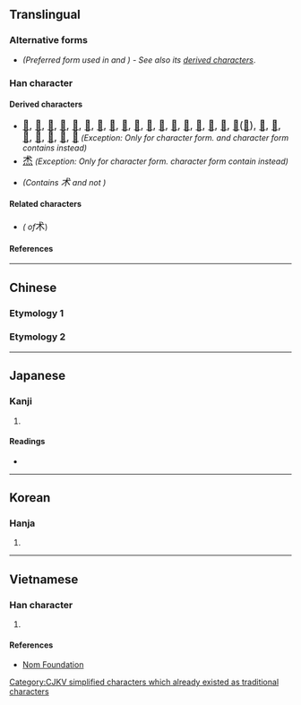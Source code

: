 {{also|術|朮}}
{{character info/new}}
==Translingual==

===Alternative forms===
* {{l|mul|朮}} ''(Preferred form used in {{w|zh:國字標準字體|Taiwan}} and {{w|zh:常用字字形表|Hong Kong}}) - See also its [[朮#Derived characters|derived characters]]''.

===Han character===
{{Han char|rn=75|rad=木|as=01|sn=5|four=43900|canj=ID|ids=⿺木丶}}

====Derived characters====
*  <font size=4, lang=zh-Hans>[[𠰲#Translingual|𠰲]], [[𡊍#Translingual|𡊍]], [[怵#Translingual|怵]], [[沭#Translingual|沭]], [[炢#Translingual|炢]], [[㺷#Translingual|㺷]], [[述#Translingual|述]], [[𥄵#Translingual|𥄵]], [[𥑡#Translingual|𥑡]], [[秫#Translingual|秫]], [[𧉱#Translingual|𧉱]], [[䘤#Translingual|䘤]], [[𬖔#Translingual|𬖔]], [[絉#Translingual|絉]], [[𦈭#Translingual|𦈭]], [[訹#Translingual|訹]], [[䟣#Translingual|䟣]], [[鉥#Translingual|鉥]]([[𬬸#Translingual|𬬸]]), [[𩖶#Translingual|𩖶]], [[𩶄#Translingual|𩶄]], [[𩿯#Translingual|𩿯]], [[𣏂#Translingual|𣏂]], [[𦬸#Translingual|𦬸]], [[㾁#Translingual|㾁]], [[𥥇#Translingual|𥥇]]</font> ''(Exception: Only for {{w|zh:新字形|mainland China}} character form. {{w|zh:國字標準字體|Taiwan}} and {{w|zh:常用字字形表|Hong Kong}} character form contains {{l|mul|朮}} instead)''
* <font size=4, lang=zh-Hant-HK>[[𤇍#Translingual|𤇍]]</font> ''(Exception: Only for {{w|zh:常用字字形表|Hong Kong}} character form. {{w|zh:國字標準字體|Taiwan}} character form contain {{l|mul|朮}} instead)''
* {{l|mul|[[𩧌]], [[怸]]}} ''(Contains <big>术</big> and not {{l|mul|朮}})''

====Related characters====
* {{l|mul|[[術]]}} ''({{w|Traditional Chinese|Traditional form}} of ''<big>术</big>)

====References====
{{Han ref|kx=0509.121|hdz=21152.020|uh=672F}}

----

==Chinese==

===Etymology 1===
{{zh-see|術}}

===Etymology 2===
{{zh-see|朮}}

----

==Japanese==

===Kanji===
{{ja-kanji|grade=|rs=木01}}

# {{rfdef|ja|sort=木01}}

====Readings====
* {{ja-readings|on=[[じゅつ]] (jutsu), [[しゅつ]] (shutsu), [[ちゅつ]] (chutsu)|kun=[[もちあわ]] (mochiawa)}}

----

==Korean==

===Hanja===
{{ko-hanja|hangeul=출|eumhun=|rv=chul|mr=ch'ul|y=chwul}}

# {{rfdef|ko|sort=木01}}

----

==Vietnamese==

===Han character===
{{vi-hantu|[[thuật]], [[truật]]|rs=木01}}

# {{rfdef|vi|sort=木01}}

====References====
* [http://nomfoundation.org/common/nom_details.php?codepoint=672f Nom Foundation]

[[Category:CJKV simplified characters which already existed as traditional characters]]